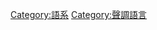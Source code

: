 {{Catnav|頁面分類|人文學科|语言学|語系}}
{{Catnav|頁面分類|人文學科|人类学|语言学|語系}}

{{catmore}}
{{Commonscat|Niger-Congo languages}}

[[Category:語系|Category:語系]]
[[Category:聲調語言|Category:聲調語言]]